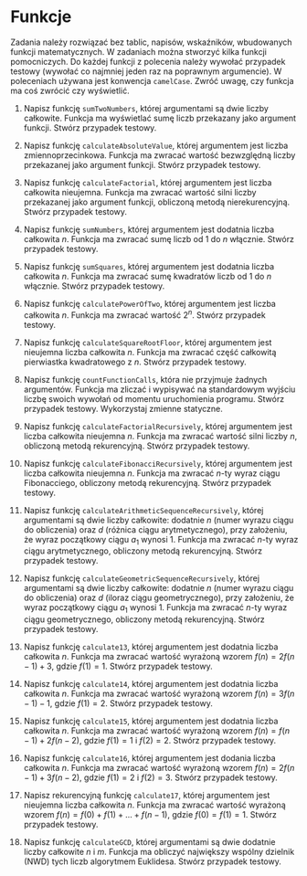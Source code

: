 # Funkcje

Zadania należy rozwiązać bez tablic, napisów, wskaźników, wbudowanych funkcji matematycznych. W zadaniach można stworzyć kilka funkcji pomocniczych. Do każdej funkcji z polecenia należy wywołać przypadek testowy (wywołać co najmniej jeden raz na poprawnym argumencie). W poleceniach używana jest konwencja `camelCase`. Zwróć uwagę, czy funkcja ma coś zwrócić czy wyświetlić.

1. Napisz funkcję `sumTwoNumbers`, której argumentami są dwie liczby całkowite. Funkcja ma wyświetlać sumę liczb przekazany jako argument funkcji. Stwórz przypadek testowy.

2. Napisz funkcję `calculateAbsoluteValue`, której argumentem jest liczba zmiennoprzecinkowa. Funkcja ma zwracać wartość bezwzględną liczby przekazanej jako argument funkcji. Stwórz przypadek testowy.

3. Napisz funkcję `calculateFactorial`, której argumentem jest liczba całkowita nieujemna. Funkcja ma zwracać wartość silni liczby przekazanej jako argument funkcji, obliczoną metodą nierekurencyjną. Stwórz przypadek testowy.

4. Napisz funkcję `sumNumbers`, której argumentem jest dodatnia liczba całkowita $n$. Funkcja ma zwracać sumę liczb od 1 do $n$ włącznie. Stwórz przypadek testowy.

5. Napisz funkcję `sumSquares`, której argumentem jest dodatnia liczba całkowita $n$. Funkcja ma zwracać sumę kwadratów liczb od 1 do $n$ włącznie. Stwórz przypadek testowy.

6. Napisz funkcję `calculatePowerOfTwo`, której argumentem jest liczba całkowita $n$. Funkcja ma zwracać wartość $2^n$. Stwórz przypadek testowy.

7. Napisz funkcję `calculateSquareRootFloor`, której argumentem jest nieujemna liczba całkowita $n$. Funkcja ma zwracać część całkowitą pierwiastka kwadratowego z $n$. Stwórz przypadek testowy.

8. Napisz funkcję `countFunctionCalls`, która nie przyjmuje żadnych argumentów. Funkcja ma zliczać i wypisywać na standardowym wyjściu liczbę swoich wywołań od momentu uruchomienia programu. Stwórz przypadek testowy. Wykorzystaj zmienne statyczne.

9. Napisz funkcję `calculateFactorialRecursively`, której argumentem jest liczba całkowita nieujemna $n$. Funkcja ma zwracać wartość silni liczby $n$, obliczoną metodą rekurencyjną. Stwórz przypadek testowy.

10. Napisz funkcję `calculateFibonacciRecursively`, której argumentem jest liczba całkowita nieujemna $n$. Funkcja ma zwracać $n$-ty wyraz ciągu Fibonacciego, obliczony metodą rekurencyjną. Stwórz przypadek testowy.

11. Napisz funkcję `calculateArithmeticSequenceRecursively`, której argumentami są dwie liczby całkowite: dodatnie $n$ (numer wyrazu ciągu do obliczenia) oraz $d$ (różnica ciągu arytmetycznego), przy założeniu, że wyraz początkowy ciągu $a_1$ wynosi 1. Funkcja ma zwracać $n$-ty wyraz ciągu arytmetycznego, obliczony metodą rekurencyjną. Stwórz przypadek testowy.

12. Napisz funkcję `calculateGeometricSequenceRecursively`, której argumentami są dwie liczby całkowite: dodatnie $n$ (numer wyrazu ciągu do obliczenia) oraz $d$ (iloraz ciągu geometrycznego), przy założeniu, że wyraz początkowy ciągu $a_1$ wynosi 1. Funkcja ma zwracać $n$-ty wyraz ciągu geometrycznego, obliczony metodą rekurencyjną. Stwórz przypadek testowy.

13. Napisz funkcję `calculate13`, której argumentem jest dodatnia liczba całkowita $n$. Funkcja ma zwracać wartość wyrażoną wzorem $f(n) = 2f(n-1) + 3$, gdzie $f(1) = 1$. Stwórz przypadek testowy.

14. Napisz funkcję `calculate14`, której argumentem jest dodatnia liczba całkowita $n$. Funkcja ma zwracać wartość wyrażoną wzorem $f(n) = 3f(n-1) - 1$, gdzie $f(1) = 2$. Stwórz przypadek testowy.

15. Napisz funkcję `calculate15`, której argumentem jest dodatnia liczba całkowita $n$. Funkcja ma zwracać wartość wyrażoną wzorem $f(n) = f(n-1) + 2f(n-2)$, gdzie $f(1) = 1$ i $f(2) = 2$. Stwórz przypadek testowy.

16. Napisz funkcję `calculate16`, której argumentem jest dodania liczba całkowita $n$. Funkcja ma zwracać wartość wyrażoną wzorem $f(n) = 2f(n-1) + 3f(n-2)$, gdzie $f(1) = 2$ i $f(2) = 3$. Stwórz przypadek testowy.

17. Napisz rekurencyjną funkcję `calculate17`, której argumentem jest nieujemna liczba całkowita $n$. Funkcja ma zwracać wartość wyrażoną wzorem $f(n) = f(0)+f(1)+\ldots +f(n-1)$, gdzie $f(0) = f(1) = 1$. Stwórz przypadek testowy.

18. Napisz funkcję `calculateGCD`, której argumentami są dwie dodatnie liczby całkowite $n$ i $m$. Funkcja ma obliczyć największy wspólny dzielnik (NWD) tych liczb algorytmem Euklidesa. Stwórz przypadek testowy.



















